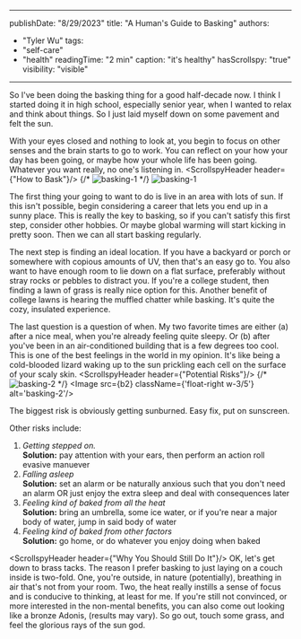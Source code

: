 
---
publishDate: "8/29/2023"
title: "A Human's Guide to Basking"
authors:
  - "Tyler Wu"
tags:
  - "self-care"
  - "health"
readingTime: "2 min"
caption: "it's healthy"
hasScrollspy: "true"
visibility: "visible"
---

  So I've been doing the basking thing for a good half-decade now.
I think I started doing it in high school, especially senior year, when I wanted to relax and think about things.
So I just laid myself down on some pavement and felt the sun.
        
  With your eyes closed and nothing to look at, you begin to focus on other senses and the brain starts to go to work.
You can reflect on your how your day has been going, or maybe how your whole life has been going.
Whatever you want really, no one's listening in.
<ScrollspyHeader header={"How to Bask"}/>
  {/* <img 
    src='/img/writing/basking/basking_1.png' 
    className='full-width-img' 
    alt="basking-1" /> */}
<Image src={b1} alt='basking-1'/>

  The first thing your going to want to do is live in an area with lots of sun.
If this isn't possible, begin considering a career that lets you end up in a sunny place.
This is really the key to basking, so if you can't satisfy this first step, consider other hobbies.
Or maybe global warming will start kicking in pretty soon. Then we can all start basking regularly.  

  The next step is finding an ideal location. 
If you have a backyard or porch or somewhere with copious amounts of UV, then that's an easy go to.
You also want to have enough room to lie down on a flat surface, preferably without stray rocks or pebbles to distract you.
If you're a college student, then finding a lawn of grass is really nice option for this. 
Another benefit of college lawns is hearing the muffled chatter while basking. 
It's quite the cozy, insulated experience.
  
  
  The last question is a question of when. My two favorite times are either (a) after a nice meal, when you're already feeling quite sleepy.
Or (b) after you've been in an air-conditioned building that is a few degrees too cool. This is one of the best feelings in the world in my opinion.
It's like being a cold-blooded lizard waking up to the sun prickling each cell on the surface of your scaly skin.
<ScrollspyHeader header={"Potential Risks"}/>
{/* 
<img
    src='/img/writing/basking/basking_2.png'
    className='articleImg left-wrap-img'
    alt='basking-2'
  /> */}
<Image src={b2} className={'float-right w-3/5'} alt='basking-2'/>

The biggest risk is obviously getting sunburned. Easy fix, put on sunscreen.

Other risks include:

  1. *Getting stepped on.*<br/>**Solution:** pay attention with your ears, then perform an action roll evasive manuever  
  2. *Falling asleep*<br/>**Solution:** set an alarm or be naturally anxious such that you don't need an alarm OR just enjoy the extra sleep and deal with consequences later  
  3. *Feeling kind of baked from all the heat*<br/>**Solution:** bring an umbrella, some ice water, or if you're near a major body of water, jump in said body of water  
  4. *Feeling kind of baked from other factors*<br/>**Solution:** go home, or do whatever you enjoy doing when baked

<ScrollspyHeader header={"Why You Should Still Do It"}/>
OK, let's get down to brass tacks. The reason I prefer basking to just laying on a couch inside is two-fold.
  One, you're outside, in nature (potentially), breathing in air that's not from your room.
  Two, the heat really instills a sense of focus and is conducive to thinking, at least for me.
  If you're still not convinced, or more interested in the non-mental benefits, you can also come out looking like a bronze Adonis, (results may vary).
  So go out, touch some grass, and feel the glorious rays of the sun god.